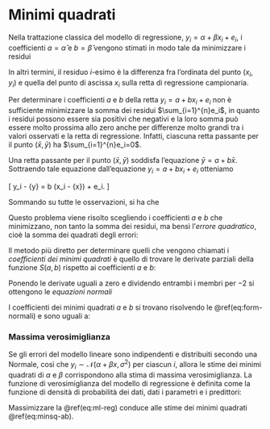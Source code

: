 # Minimi quadrati  {#least-squares}

Nella trattazione classica del modello di regressione, $y_i = \alpha + \beta x_i + e_i$, i coefficienti $a = \hat{\alpha}$ e $b = \hat{\beta}$ vengono stimati in modo tale da minimizzare i residui 

\begin{equation}
e_i = y_i - \hat{\alpha} - \hat{\beta} x_i.
(\#eq:residuals)
\end{equation}

In altri termini, il residuo $i$-esimo è la differenza fra l'ordinata del punto ($x_i$, $y_i$) e quella del punto di ascissa $x_i$ sulla retta di regressione campionaria. 

Per determinare i coefficienti $a$ e $b$ della retta $y_i = a + b x_i + e_i$ non è sufficiente minimizzare la somma dei residui $\sum_{i=1}^{n}e_i$, in quanto i residui possono essere sia positivi che negativi e la loro somma può essere molto prossima allo zero anche per differenze molto grandi tra i valori osservati e la retta di  regressione. Infatti, ciascuna retta passante per il punto ($\bar{x}, \bar{y}$) ha $\sum_{i=1}^{n}e_i=0$. 

::: {.rmdnote}
Una retta passante per il punto ($\bar{x}, \bar{y}$) soddisfa l'equazione $\bar{y} = a + b \bar{x}$. 
Sottraendo tale equazione dall'equazione $y_i = a + b x_i + e_i$ otteniamo

\[
y_i - \bar{y} =  b (x_i - \bar{x}) + e_i. 
\]

Sommando su tutte le osservazioni, si ha che

\begin{equation}
\sum_{i=1}^n e_i = \sum_{i=1}^n (y_i - \bar{y} ) -  b \sum_{i=1}^n (x_i - \bar{x}) = 0 - b(0) = 0. 
(\#eq:res-sum-zero)
\end{equation}
::: 

Questo problema viene risolto scegliendo i coefficienti $a$ e $b$ che minimizzano, non tanto la somma dei residui, ma bensì l'_errore quadratico_, cioè la somma dei quadrati degli errori:

\begin{equation}
S(a, b) = \sum_{i=1}^{n} e_i^2 = \sum (y_i - a - b x_i)^2.
\end{equation}

Il metodo più diretto per determinare quelli che vengono chiamati i _coefficienti dei minimi quadrati_ è quello di trovare le derivate parziali della funzione $S(a, b)$ rispetto ai coefficienti $a$ e $b$:

\begin{align}
\frac{\partial S(a,b)}{\partial a} &= \sum (-1)(2)(y_i - a - b x_i), \notag \\
\frac{\partial S(a,b)}{\partial b} &= \sum (-x_i)(2)(y_i - a - b x_i).
\end{align}

Ponendo le derivate uguali a zero e dividendo entrambi i membri per $-2$ si ottengono le _equazioni normali_

\begin{align}
 an + b \sum x_i &= \sum y_i, \notag \\
 a \sum x_i + b \sum x_i^2 &= \sum x_i y_i. 
 (\#eq:form-normali)
\end{align}

I coefficienti dei minimi quadrati $a$ e $b$ si trovano risolvendo le \@ref(eq:form-normali) e sono uguali a:

\begin{align}
a &= \bar{y} - b \bar{x},\\
b &= \frac{\sum (x_i - \bar{x}) (y_i - \bar{y})}{\sum (x_i - \bar{x})^2}.
(\#eq:minsq-ab)
\end{align}

### Massima verosimiglianza

Se gli errori del modello lineare sono indipendenti e distribuiti secondo una Normale, così che $y_i \sim \mathcal{N}(\alpha + \beta x, \sigma^2)$ per ciascun $i$, allora le stime dei minimi quadrati di $\alpha$ e $\beta$ corrispondono alla stima di massima verosimiglianza. La funzione di verosimiglianza del modello di regressione è definita come la funzione di densità di probabilità dei dati, dati i parametri e i predittori: 

\begin{equation}
p(y \mid \alpha, \beta, \sigma, x) = \prod_{i=1}^n \mathcal{N}(y_i \mid \alpha, \beta x_i, \sigma^2). 
(\#eq:ml-reg)
\end{equation}

Massimizzare la \@ref(eq:ml-reg) conduce alle stime dei minimi quadrati  \@ref(eq:minsq-ab).


